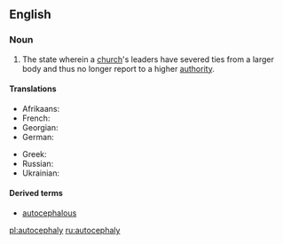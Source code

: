 ==English==

===Noun===
{{en-noun|~|autocephalies}}

# {{label|en|Christianity}} The state wherein a [[church]]'s leaders have severed ties from a larger body and thus no longer report to a higher [[authority]].

====Translations====
{{trans-top|the organisational independence of a church}}
* Afrikaans: {{t|af|outokefalie}}
* French: {{t|fr|autocéphalie}}
* Georgian: {{t|ka|ავტოკეფალია|sc=Geor}}
* German: {{t+|de|Autokephalie|f}}
{{trans-mid}}
* Greek: {{t+|el|αυτοκεφαλία|f|sc=Grek}}
* Russian: {{t+|ru|автокефалия|f|sc=Cyrl}}
* Ukrainian: {{t|uk|автокефалія|f|sc=Cyrl}}
{{trans-bottom}}

====Derived terms====
* [[autocephalous]]

[[pl:autocephaly]]
[[ru:autocephaly]]